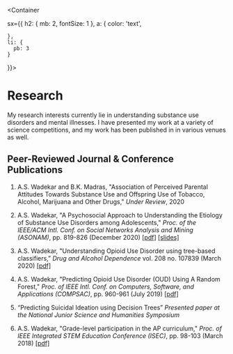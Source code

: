 
<Meta title='Research' />

<Container
  
  sx={{
    h2: { mb: 2, fontSize: 1 },
    a: {
      color: 'text',
      
    },
    li: {
      pb: 3
    }
  }}>

# Research

<Description>
  My research interests currently lie in understanding substance use disorders
  and mental illnesses. I have presented my work at a variety of science
  competitions, and my work has been published in in various venues as well.
</Description>

## Peer-Reviewed Journal & Conference Publications

1. A.S. Wadekar and B.K. Madras, "Association of Perceived Parental Attitudes Towards Substance Use and Offspring Use of Tobacco, Alcohol, Marijuana and Other Drugs,"
   _Under Review_, 2020

2. A.S. Wadekar, "A Psychosocial Approach to Understanding the Etiology of Substance Use Disorders among Adolescents,"
   _Proc. of the IEEE/ACM Intl. Conf. on Social Networks Analysis and Mining (ASONAM)_, pp. 819-826 (December 2020) [[pdf]](/papers/asonam-12-20.pdf) [[slides]](/papers/asonam-12-20-slides.pdf)

3. A.S. Wadekar, "Understanding Opioid Use Disorder using tree-based classifiers,”
   _Drug and Alcohol Dependence_ vol. 208 no. 107839 (March 2020) [[pdf]](/papers/dad-03-20.pdf)

4. A.S. Wadekar, "Predicting Opioid Use Disorder (OUD) Using A Random Forest,"
   _Proc. of IEEE Intl. Conf. on Computers, Software, and Applications (COMPSAC)_, pp. 960-961 (July 2019) [[pdf]](/papers/compsac-07-19.pdf)

5. “Predicting Suicidal Ideation using Decision Trees”
   _Presented paper at the National Junior Science and Humanities Symposium_

6. A.S. Wadekar, "Grade-level participation in the AP curriculum,"
   _Proc. of IEEE Integrated STEM Education Conference (ISEC)_, pp. 98-103 (March 2018) [[pdf]](/papers/isec-03-18.pdf)

</Container>
